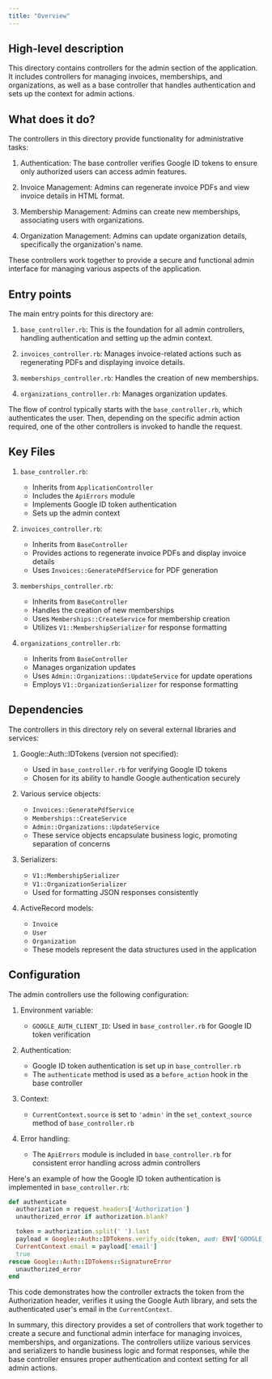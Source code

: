 ```yaml
---
title: "Overview"
---
```


## High-level description
This directory contains controllers for the admin section of the application. It includes controllers for managing invoices, memberships, and organizations, as well as a base controller that handles authentication and sets up the context for admin actions.

## What does it do?
The controllers in this directory provide functionality for administrative tasks:

1. Authentication: The base controller verifies Google ID tokens to ensure only authorized users can access admin features.

2. Invoice Management: Admins can regenerate invoice PDFs and view invoice details in HTML format.

3. Membership Management: Admins can create new memberships, associating users with organizations.

4. Organization Management: Admins can update organization details, specifically the organization's name.

These controllers work together to provide a secure and functional admin interface for managing various aspects of the application.

## Entry points
The main entry points for this directory are:

1. `base_controller.rb`: This is the foundation for all admin controllers, handling authentication and setting up the admin context.

2. `invoices_controller.rb`: Manages invoice-related actions such as regenerating PDFs and displaying invoice details.

3. `memberships_controller.rb`: Handles the creation of new memberships.

4. `organizations_controller.rb`: Manages organization updates.

The flow of control typically starts with the `base_controller.rb`, which authenticates the user. Then, depending on the specific admin action required, one of the other controllers is invoked to handle the request.

## Key Files

1. `base_controller.rb`:
   - Inherits from `ApplicationController`
   - Includes the `ApiErrors` module
   - Implements Google ID token authentication
   - Sets up the admin context

2. `invoices_controller.rb`:
   - Inherits from `BaseController`
   - Provides actions to regenerate invoice PDFs and display invoice details
   - Uses `Invoices::GeneratePdfService` for PDF generation

3. `memberships_controller.rb`:
   - Inherits from `BaseController`
   - Handles the creation of new memberships
   - Uses `Memberships::CreateService` for membership creation
   - Utilizes `V1::MembershipSerializer` for response formatting

4. `organizations_controller.rb`:
   - Inherits from `BaseController`
   - Manages organization updates
   - Uses `Admin::Organizations::UpdateService` for update operations
   - Employs `V1::OrganizationSerializer` for response formatting

## Dependencies
The controllers in this directory rely on several external libraries and services:

1. Google::Auth::IDTokens (version not specified):
   - Used in `base_controller.rb` for verifying Google ID tokens
   - Chosen for its ability to handle Google authentication securely

2. Various service objects:
   - `Invoices::GeneratePdfService`
   - `Memberships::CreateService`
   - `Admin::Organizations::UpdateService`
   - These service objects encapsulate business logic, promoting separation of concerns

3. Serializers:
   - `V1::MembershipSerializer`
   - `V1::OrganizationSerializer`
   - Used for formatting JSON responses consistently

4. ActiveRecord models:
   - `Invoice`
   - `User`
   - `Organization`
   - These models represent the data structures used in the application

## Configuration
The admin controllers use the following configuration:

1. Environment variable:
   - `GOOGLE_AUTH_CLIENT_ID`: Used in `base_controller.rb` for Google ID token verification

2. Authentication:
   - Google ID token authentication is set up in `base_controller.rb`
   - The `authenticate` method is used as a `before_action` hook in the base controller

3. Context:
   - `CurrentContext.source` is set to `'admin'` in the `set_context_source` method of `base_controller.rb`

4. Error handling:
   - The `ApiErrors` module is included in `base_controller.rb` for consistent error handling across admin controllers

Here's an example of how the Google ID token authentication is implemented in `base_controller.rb`:

```ruby
def authenticate
  authorization = request.headers['Authorization']
  unauthorized_error if authorization.blank?

  token = authorization.split(' ').last
  payload = Google::Auth::IDTokens.verify_oidc(token, aud: ENV['GOOGLE_AUTH_CLIENT_ID'])
  CurrentContext.email = payload['email']
  true
rescue Google::Auth::IDTokens::SignatureError
  unauthorized_error
end
```

This code demonstrates how the controller extracts the token from the Authorization header, verifies it using the Google Auth library, and sets the authenticated user's email in the `CurrentContext`.

In summary, this directory provides a set of controllers that work together to create a secure and functional admin interface for managing invoices, memberships, and organizations. The controllers utilize various services and serializers to handle business logic and format responses, while the base controller ensures proper authentication and context setting for all admin actions.